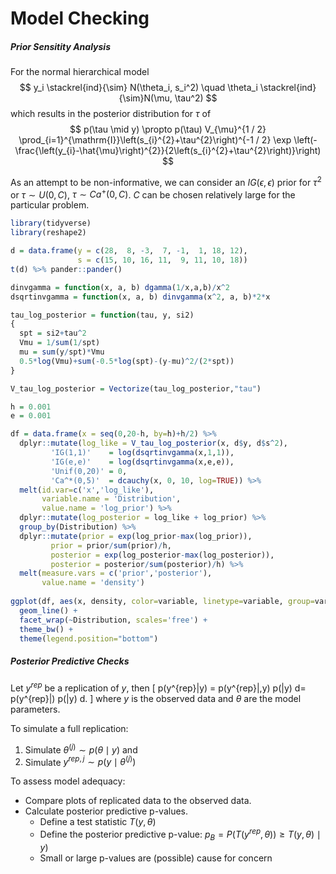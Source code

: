 # Model Checking 

##### Prior Sensitity Analysis {-}

For the normal hierarchical model 
$$
y_i \stackrel{ind}{\sim} N(\theta_i, s_i^2) \quad \theta_i \stackrel{ind}{\sim}N(\mu, \tau^2)
$$ 
which results in the posterior distribution for $\tau$ of 
$$
p(\tau \mid y) \propto p(\tau) V_{\mu}^{1 / 2} \prod_{i=1}^{\mathrm{I}}\left(s_{i}^{2}+\tau^{2}\right)^{-1 / 2} \exp \left(-\frac{\left(y_{i}-\hat{\mu}\right)^{2}}{2\left(s_{i}^{2}+\tau^{2}\right)}\right)
$$

As an attempt to be non-informative, we can consider an $IG(\epsilon, \epsilon)$ prior for $\tau^2$ or $\tau \sim U(0, C)$, $\tau \sim Ca^+(0, C)$. $C$ can be chosen relatively large for the particular problem. 

```r
library(tidyverse)
library(reshape2)

d = data.frame(y = c(28,  8, -3,  7, -1,  1, 18, 12),
               s = c(15, 10, 16, 11,  9, 11, 10, 18))
t(d) %>% pander::pander()

dinvgamma = function(x, a, b) dgamma(1/x,a,b)/x^2
dsqrtinvgamma = function(x, a, b) dinvgamma(x^2, a, b)*2*x

tau_log_posterior = function(tau, y, si2) 
{
  spt = si2+tau^2
  Vmu = 1/sum(1/spt)
  mu = sum(y/spt)*Vmu
  0.5*log(Vmu)+sum(-0.5*log(spt)-(y-mu)^2/(2*spt))
}

V_tau_log_posterior = Vectorize(tau_log_posterior,"tau")

h = 0.001
e = 0.001

df = data.frame(x = seq(0,20-h, by=h)+h/2) %>%
  dplyr::mutate(log_like = V_tau_log_posterior(x, d$y, d$s^2),
         'IG(1,1)'    = log(dsqrtinvgamma(x,1,1)),
         'IG(e,e)'    = log(dsqrtinvgamma(x,e,e)),
         'Unif(0,20)' = 0,
         'Ca^*(0,5)'  = dcauchy(x, 0, 10, log=TRUE)) %>%
  melt(id.var=c('x','log_like'), 
       variable.name = 'Distribution', 
       value.name = 'log_prior') %>%
  dplyr::mutate(log_posterior = log_like + log_prior) %>%
  group_by(Distribution) %>% 
  dplyr::mutate(prior = exp(log_prior-max(log_prior)),
         prior = prior/sum(prior)/h,
         posterior = exp(log_posterior-max(log_posterior)),
         posterior = posterior/sum(posterior)/h) %>%
  melt(measure.vars = c('prior','posterior'), 
       value.name = 'density')
  
ggplot(df, aes(x, density, color=variable, linetype=variable, group=variable)) +
  geom_line() + 
  facet_wrap(~Distribution, scales='free') +
  theme_bw() + 
  theme(legend.position="bottom")
```

##### Posterior Predictive Checks {-}

Let $y^{rep}$ be a replication of $y$, then 
\[ p(y^{rep}|y) = \int p(y^{rep}|\theta,y) p(\theta|y) d\theta = \int p(y^{rep}|\theta) p(\theta|y) d\theta. \]
where $y$ is the observed data and $\theta$ are the model parameters.

To simulate a full replication: 

1. Simulate $\theta^{(j)} \sim p(\theta\mid y)$ and 
2. Simulate $y^{rep,j} \sim p(y\mid \theta^{(j)})$ 

To assess model adequacy:

+ Compare plots of replicated data to the observed data.
+ Calculate posterior predictive p-values.
  - Define a test statistic $T(y, \theta)$
  - Define the posterior predictive p-value: 
    $p_B = P(T(y^{rep}, \theta)) \geq T(y, \theta) \mid y)$
  - Small or large p-values are (possible) cause for concern
    
    


